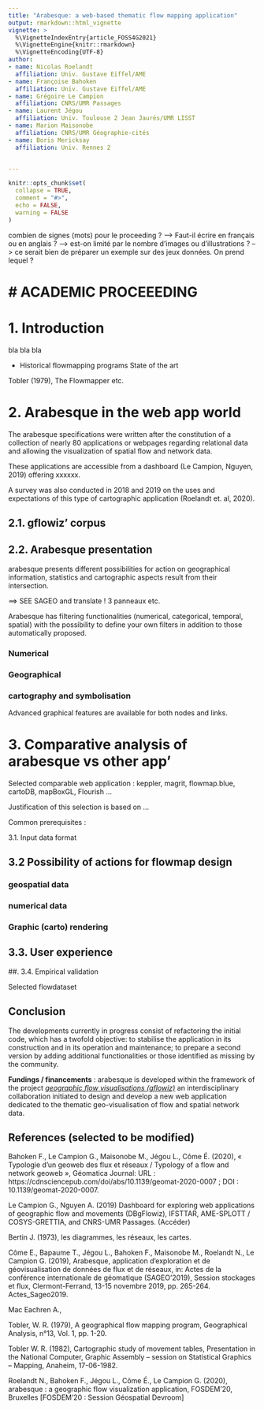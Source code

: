 ```yaml
---
title: "Arabesque: a web-based thematic flow mapping application"
output: rmarkdown::html_vignette
vignette: >
  %\VignetteIndexEntry{article_FOSS4G2021}
  %\VignetteEngine{knitr::rmarkdown}
  %\VignetteEncoding{UTF-8}
author:
- name: Nicolas Roelandt
  affiliation: Univ. Gustave Eiffel/AME
- name: Françoise Bahoken
  affiliation: Univ. Gustave Eiffel/AME
- name: Grégoire Le Campion
  affiliation: CNRS/UMR Passages
- name: Laurent Jégou
  affiliation: Univ. Toulouse 2 Jean Jaurès/UMR LISST
- name: Marion Maisonobe
  affiliation: CNRS/UMR Géographie-cités
- name: Boris Mericksay
  affiliation: Univ. Rennes 2

      
---
```


```r
knitr::opts_chunk$set(
  collapse = TRUE,
  comment = "#>",
  echo = FALSE,
  warning = FALSE
)
```

<!--
Notes:
# Reminders:
- abstract due date : 08/03/2021
- informations: https://2021.foss4g.org/call-for-papers/academic.html
- 20 min presentation, 5 min question, 5 minutes room change : 30 minutes slots

- topics: Open Geospatial Software, Open GIScience
- FOSS4G 2019 presentation: https://media.ccc.de/v/bucharest-205-gflowiz-an-open-science-framework-to-analyze-and-geovisualize-networks-and-flow-datasets
- SAGEO 2019 proceedings: https://sageo2019.inrae.fr/actes/
- FOSDEM demo : https://archive.fosdem.org/2020/schedule/event/arabesque_a_geographic_flow_visualization_application/

<!--
Notes:
--> combien de signes (mots) pour le proceeding ?
--> Faut-il écrire en français ou en anglais ?
--> est-on limité par le nombre d'images ou d'illustrations ?
--> ce serait bien de préparer un exemple sur des jeux données. On prend lequel ?


# ACADEMIC PROCEEEDING
===

# 1. Introduction 

bla bla bla

+ Historical flowmapping programs  State of the art


Tobler (1979), The Flowmapper
etc.


# 2. Arabesque in the web app world

The arabesque specifications were written after the constitution of a collection of nearly 80 applications or webpages
regarding relational data and allowing the visualization of spatial flow and network data. 

These applications are accessible from a dashboard (Le Campion, Nguyen, 2019) offering xxxxxx.


A survey was also conducted in 2018 and 2019 on the uses and expectations of this type of cartographic application (Roelandt et. al, 2020). 



## 2.1. gflowiz' corpus



## 2.2. Arabesque presentation

arabesque presents different possibilities for action on geographical information,
statistics and cartographic aspects result from their intersection.

==> SEE SAGEO and translate !
3 panneaux etc.

Arabesque has filtering functionalities (numerical, categorical, temporal, spatial) with the 
possibility to define your own filters in addition to those automatically proposed.

### Numerical

### Geographical

### cartography and symbolisation


Advanced graphical features are available for both nodes and links.



# 3. Comparative analysis of arabesque vs other app'

Selected comparable web application : keppler, magrit, flowmap.blue, cartoDB, mapBoxGL, Flourish  ...

Justification of this selection is based on ...

Common prerequisites : 


3.1. Input data format 


## 3.2 Possibility of actions for flowmap design

### geospatial data


### numerical data


### Graphic (carto) rendering


## 3.3. User experience




##. 3.4. Empirical validation


Selected flowdataset



## Conclusion

The developments currently in progress consist of refactoring the initial code,
which has a twofold objective: to stabilise the application in its construction and in
its operation and maintenance; to prepare a second version by adding additional
functionalities or those identified as missing by the community.




**Fundings / financements** : 
arabesque is developed within the framework of the project [_geographic flow visualisations (gflowiz)_](https://geoflowiz.hypotheses.org/)
an interdisciplinary collaboration initiated to design and develop a new
web application dedicated to the thematic geo-visualisation of flow and spatial network data.

## References (selected to be modified)

Bahoken F., Le Campion G., Maisonobe M., Jégou L., Côme É. (2020), « Typologie d’un geoweb des flux et réseaux / Typology of a flow and network geoweb », Géomatica Journal: URL : https://cdnsciencepub.com/doi/abs/10.1139/geomat-2020-0007 ; DOI : 10.1139/geomat-2020-0007.

Le Campion G., Nguyen A. (2019) Dashboard for exploring web applications of geographic flow and movements (DBgFlowiz), IFSTTAR, AME-SPLOTT / COSYS-GRETTIA, and CNRS-UMR Passages. (Accéder)

Bertin J. (1973), les diagrammes, les réseaux, les cartes.

Côme E., Bapaume T., Jégou L., Bahoken F., Maisonobe M., Roelandt N., Le Campion G. (2019), Arabesque, application d’exploration et de géovisualisation de données de flux et de réseaux, in: Actes de la conférence internationale de géomatique (SAGEO’2019), Session stockages et flux, Clermont-Ferrand, 13-15 novembre 2019, pp. 265-264. Actes_Sageo2019.

Mac Eachren A., 

Tobler, W. R. (1979), A geographical flow mapping program, Geographical Analysis, n°13, Vol. 1, pp. 1-20.

Tobler W. R. (1982), Cartographic study of movement tables, Presentation in the National Computer, Graphic Assembly – session on Statistical Graphics – Mapping, Anaheim, 17-06-1982.

Roelandt N., Bahoken F., Jégou L., Côme É., Le Campion G. (2020), arabesque : a geographic flow visualization application, FOSDEM’20, Bruxelles [FOSDEM’20 : Session Géospatial Devroom]
